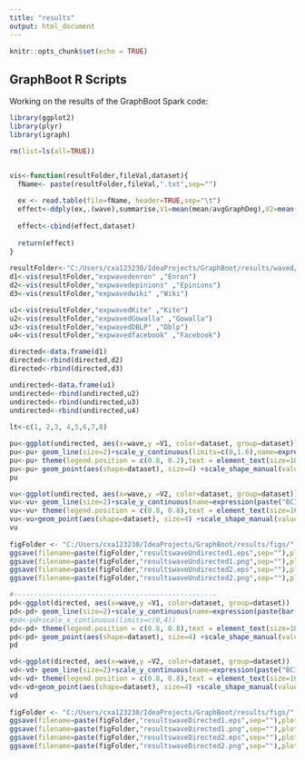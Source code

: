 ```yaml
---
title: "results"
output: html_document
---
```


```r
knitr::opts_chunk$set(echo = TRUE)
```

## GraphBoot R Scripts

Working on the results of the GraphBoot Spark code:

```r
library(ggplot2)
library(plyr)
library(igraph)

rm(list=ls(all=TRUE))


vis<-function(resultFolder,fileVal,dataset){
  fName<- paste(resultFolder,fileVal,".txt",sep="")
  
  ex <- read.table(file=fName, header=TRUE,sep="\t")
  effect<-ddply(ex,.(wave),summarise,V1=mean(mean/avgGraphDeg),V2=mean((l2-l1)/mean),V3=mean(lmsiDistinct))
  
  effect<-cbind(effect,dataset)
  
  return(effect)
}
 
resultFolder<-"C:/Users/cxa123230/IdeaProjects/GraphBoot/results/waved/"
d1<-vis(resultFolder,"expwavedenron" ,"Enron")
d2<-vis(resultFolder,"expwavedepinions" ,"Epinions")
d3<-vis(resultFolder,"expwavedwiki" ,"Wiki")

u1<-vis(resultFolder,"expwavedKite" ,"Kite")
u2<-vis(resultFolder,"expwavedGowalla" ,"Gowalla")
u3<-vis(resultFolder,"expwavedDBLP" ,"Dblp")
u4<-vis(resultFolder,"expwavedfacebook" ,"Facebook")

directed<-data.frame(d1)
directed<-rbind(directed,d2)
directed<-rbind(directed,d3)

undirected<-data.frame(u1)
undirected<-rbind(undirected,u2)
undirected<-rbind(undirected,u3)
undirected<-rbind(undirected,u4)
 
lt<-c(1, 2,3, 4,5,6,7,8)

pu<-ggplot(undirected, aes(x=wave,y =V1, color=dataset, group=dataset))   
pu<-pu+ geom_line(size=2)+scale_y_continuous(limits=c(0,1.6),name=expression(paste(bar(x)," / ",mu)))
pu<-pu+ theme(legend.position = c(0.8, 0.2),text = element_text(size=16)) 
pu<-pu+ geom_point(aes(shape=dataset), size=4) +scale_shape_manual(values=c(0,1,2,3,4,5,6)) 
pu

vu<-ggplot(undirected, aes(x=wave,y =V2, color=dataset, group=dataset)) 
vu<-vu+ geom_line(size=2)+scale_y_continuous(name=expression(paste("BCI"," / ",bar(x))))   
vu<-vu+ theme(legend.position = c(0.8, 0.8),text = element_text(size=16))+scale_linetype_manual(values=lt)
vu<-vu+geom_point(aes(shape=dataset), size=4) +scale_shape_manual(values=c(0,1,2,3,4,5,6)) 
vu
 
figFolder <- "C:/Users/cxa123230/IdeaProjects/GraphBoot/results/figs/"
ggsave(filename=paste(figFolder,"resultswaveUndirected1.eps",sep=""),plot=pu,width=6,height=4,unit="in")
ggsave(filename=paste(figFolder,"resultswaveUndirected1.png",sep=""),plot=pu,width=6,height=4,unit="in")
ggsave(filename=paste(figFolder,"resultswaveUndirected2.eps",sep=""),plot=vu,width=6,height=4,unit="in")
ggsave(filename=paste(figFolder,"resultswaveUndirected2.png",sep=""),plot=vu,width=6,height=4,unit="in")

#--------------------------------------------------
pd<-ggplot(directed, aes(x=wave,y =V1, color=dataset, group=dataset))   
pd<-pd+ geom_line(size=2)+scale_y_continuous(name=expression(paste(bar(x)," / ",mu)))
#pd<-pd+scale_x_continuous(limits=c(0,4))
pd<-pd+ theme(legend.position = c(0.8, 0.8),text = element_text(size=16)) 
pd<-pd+ geom_point(aes(shape=dataset), size=4) +scale_shape_manual(values=c(0,1,2,3,4,5,6)) 
pd

vd<-ggplot(directed, aes(x=wave,y =V2, color=dataset, group=dataset)) 
vd<-vd+ geom_line(size=2)+scale_y_continuous(name=expression(paste("BCI"," / ",bar(x))))  
vd<-vd+ theme(legend.position = c(0.8, 0.8),text = element_text(size=16))+scale_linetype_manual(values=lt)
vd<-vd+geom_point(aes(shape=dataset), size=4) +scale_shape_manual(values=c(0,1,2,3,4,5,6)) 
vd
 
figFolder <- "C:/Users/cxa123230/IdeaProjects/GraphBoot/results/figs/"
ggsave(filename=paste(figFolder,"resultswaveDirected1.eps",sep=""),plot=pd,width=6,height=4,unit="in")
ggsave(filename=paste(figFolder,"resultswaveDirected1.png",sep=""),plot=pd,width=6,height=4,unit="in")
ggsave(filename=paste(figFolder,"resultswaveDirected2.eps",sep=""),plot=vd,width=6,height=4,unit="in")
ggsave(filename=paste(figFolder,"resultswaveDirected2.png",sep=""),plot=vd,width=6,height=4,unit="in")


```








